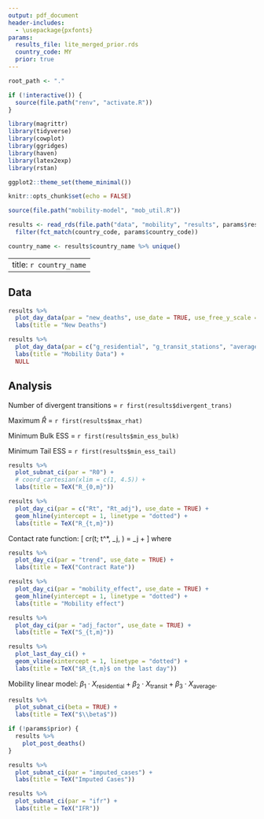```yaml
---
output: pdf_document
header-includes:
  - \usepackage{pxfonts} 
params:
  results_file: lite_merged_prior.rds
  country_code: MY 
  prior: true 
---
```


```r
root_path <- "."

if (!interactive()) {
  source(file.path("renv", "activate.R"))
}

library(magrittr)
library(tidyverse)
library(cowplot)
library(ggridges)
library(haven)
library(latex2exp)
library(rstan)

ggplot2::theme_set(theme_minimal())

knitr::opts_chunk$set(echo = FALSE)
```

```r
source(file.path("mobility-model", "mob_util.R"))
```


```r
results <- read_rds(file.path("data", "mobility", "results", params$results_file)) %>% 
  filter(fct_match(country_code, params$country_code))

country_name <- results$country_name %>% unique()
```


---
title: `r country_name`
---

## Data

```r
results %>% 
  plot_day_data(par = "new_deaths", use_date = TRUE, use_free_y_scale = TRUE, use_bar = TRUE)  +
  labs(title = "New Deaths") 
```

```r
results %>% 
  plot_day_data(par = c("g_residential", "g_transit_stations", "average_mob"), use_date = TRUE) +
  labs(title = "Mobility Data") +
  NULL
```

## Analysis

Number of divergent transitions = `r first(results$divergent_trans)`

Maximum $\hat{R}$ = `r first(results$max_rhat)`

Minimum Bulk ESS = `r first(results$min_ess_bulk)`

Minimum Tail ESS = `r first(results$min_ess_tail)`

```r
results %>% 
  plot_subnat_ci(par = "R0") + 
  # coord_cartesian(xlim = c(1, 4.5)) +
  labs(title = TeX("R_{0,m}"))
```

```r
results %>% 
  plot_day_ci(par = c("Rt", "Rt_adj"), use_date = TRUE) +
  geom_hline(yintercept = 1, linetype = "dotted") +
  labs(title = TeX("R_{t,m}")) 
```
Contact rate function: \[ cr(t; t^*, \lambda_j, \kappa) = \lambda_j + \frac{1 - \lambda_j}{1 + \exp(\kappa (t - t^*))} \]
where 
\begin{align*}
\lambda_j &\sim \mathtt{Beta}(3, 1) \\
\kappa &\sim \mathtt{NegHalfNormal}(0, 1).
\end{align*}

```r
results %>% 
  plot_day_ci(par = "trend", use_date = TRUE) +
  labs(title = TeX("Contract Rate")) 
```

```r
results %>% 
  plot_day_ci(par = "mobility_effect", use_date = TRUE) +
  geom_hline(yintercept = 1, linetype = "dotted") +
  labs(title = "Mobility effect") 
```

```r
results %>% 
  plot_day_ci(par = "adj_factor", use_date = TRUE) +
  labs(title = TeX("S_{t,m}")) 
```

```r
results %>% 
  plot_last_day_ci() +
  geom_vline(xintercept = 1, linetype = "dotted") +
  labs(title = TeX("$R_{t,m}$ on the last day")) 
```
Mobility linear model: $\beta_1 \cdot X_\text{residential} + \beta_2 \cdot X_\text{transit} + \beta_3 \cdot X_\text{average}$.

```r
results %>% 
  plot_subnat_ci(beta = TRUE) + 
  labs(title = TeX("$\\beta$"))
```

```r
if (!params$prior) {
  results %>% 
    plot_post_deaths()
}
```

```r
results %>% 
  plot_subnat_ci(par = "imputed_cases") + 
  labs(title = TeX("Imputed Cases"))
```

```r
results %>% 
  plot_subnat_ci(par = "ifr") + 
  labs(title = TeX("IFR"))
```
